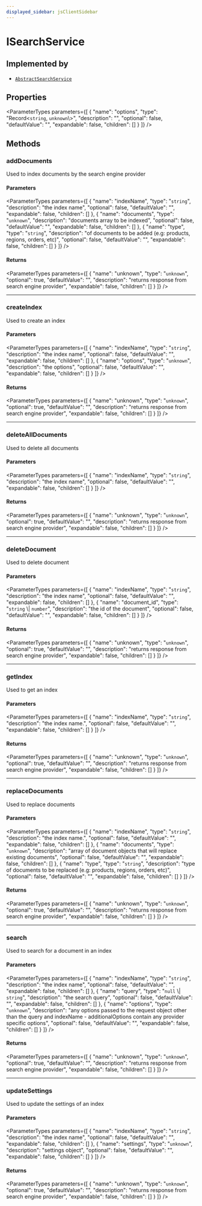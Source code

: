 ```yaml
---
displayed_sidebar: jsClientSidebar
---
```



# ISearchService

## Implemented by

- [`AbstractSearchService`](../../internal/classes/internal.AbstractSearchService.mdx)

## Properties

<ParameterTypes parameters={[
  {
    "name": "options",
    "type": "Record<`string`, `unknown`\\>",
    "description": "",
    "optional": false,
    "defaultValue": "",
    "expandable": false,
    "children": []
  }
]} />

## Methods

### addDocuments

Used to index documents by the search engine provider

#### Parameters

<ParameterTypes parameters={[
  {
    "name": "indexName",
    "type": "`string`",
    "description": "the index name",
    "optional": false,
    "defaultValue": "",
    "expandable": false,
    "children": []
  },
  {
    "name": "documents",
    "type": "`unknown`",
    "description": "documents array to be indexed",
    "optional": false,
    "defaultValue": "",
    "expandable": false,
    "children": []
  },
  {
    "name": "type",
    "type": "`string`",
    "description": "of documents to be added (e.g: products, regions, orders, etc)",
    "optional": false,
    "defaultValue": "",
    "expandable": false,
    "children": []
  }
]} />

#### Returns

<ParameterTypes parameters={[
  {
    "name": "unknown",
    "type": "`unknown`",
    "optional": true,
    "defaultValue": "",
    "description": "returns response from search engine provider",
    "expandable": false,
    "children": []
  }
]} />

___

### createIndex

Used to create an index

#### Parameters

<ParameterTypes parameters={[
  {
    "name": "indexName",
    "type": "`string`",
    "description": "the index name",
    "optional": false,
    "defaultValue": "",
    "expandable": false,
    "children": []
  },
  {
    "name": "options",
    "type": "`unknown`",
    "description": "the options",
    "optional": false,
    "defaultValue": "",
    "expandable": false,
    "children": []
  }
]} />

#### Returns

<ParameterTypes parameters={[
  {
    "name": "unknown",
    "type": "`unknown`",
    "optional": true,
    "defaultValue": "",
    "description": "returns response from search engine provider",
    "expandable": false,
    "children": []
  }
]} />

___

### deleteAllDocuments

Used to delete all documents

#### Parameters

<ParameterTypes parameters={[
  {
    "name": "indexName",
    "type": "`string`",
    "description": "the index name",
    "optional": false,
    "defaultValue": "",
    "expandable": false,
    "children": []
  }
]} />

#### Returns

<ParameterTypes parameters={[
  {
    "name": "unknown",
    "type": "`unknown`",
    "optional": true,
    "defaultValue": "",
    "description": "returns response from search engine provider",
    "expandable": false,
    "children": []
  }
]} />

___

### deleteDocument

Used to delete document

#### Parameters

<ParameterTypes parameters={[
  {
    "name": "indexName",
    "type": "`string`",
    "description": "the index name",
    "optional": false,
    "defaultValue": "",
    "expandable": false,
    "children": []
  },
  {
    "name": "document_id",
    "type": "`string` \\| `number`",
    "description": "the id of the document",
    "optional": false,
    "defaultValue": "",
    "expandable": false,
    "children": []
  }
]} />

#### Returns

<ParameterTypes parameters={[
  {
    "name": "unknown",
    "type": "`unknown`",
    "optional": true,
    "defaultValue": "",
    "description": "returns response from search engine provider",
    "expandable": false,
    "children": []
  }
]} />

___

### getIndex

Used to get an index

#### Parameters

<ParameterTypes parameters={[
  {
    "name": "indexName",
    "type": "`string`",
    "description": "the index name.",
    "optional": false,
    "defaultValue": "",
    "expandable": false,
    "children": []
  }
]} />

#### Returns

<ParameterTypes parameters={[
  {
    "name": "unknown",
    "type": "`unknown`",
    "optional": true,
    "defaultValue": "",
    "description": "returns response from search engine provider",
    "expandable": false,
    "children": []
  }
]} />

___

### replaceDocuments

Used to replace documents

#### Parameters

<ParameterTypes parameters={[
  {
    "name": "indexName",
    "type": "`string`",
    "description": "the index name.",
    "optional": false,
    "defaultValue": "",
    "expandable": false,
    "children": []
  },
  {
    "name": "documents",
    "type": "`unknown`",
    "description": "array of document objects that will replace existing documents",
    "optional": false,
    "defaultValue": "",
    "expandable": false,
    "children": []
  },
  {
    "name": "type",
    "type": "`string`",
    "description": "type of documents to be replaced (e.g: products, regions, orders, etc)",
    "optional": false,
    "defaultValue": "",
    "expandable": false,
    "children": []
  }
]} />

#### Returns

<ParameterTypes parameters={[
  {
    "name": "unknown",
    "type": "`unknown`",
    "optional": true,
    "defaultValue": "",
    "description": "returns response from search engine provider",
    "expandable": false,
    "children": []
  }
]} />

___

### search

Used to search for a document in an index

#### Parameters

<ParameterTypes parameters={[
  {
    "name": "indexName",
    "type": "`string`",
    "description": "the index name",
    "optional": false,
    "defaultValue": "",
    "expandable": false,
    "children": []
  },
  {
    "name": "query",
    "type": "``null`` \\| `string`",
    "description": "the search query",
    "optional": false,
    "defaultValue": "",
    "expandable": false,
    "children": []
  },
  {
    "name": "options",
    "type": "`unknown`",
    "description": "any options passed to the request object other than the query and indexName - additionalOptions contain any provider specific options",
    "optional": false,
    "defaultValue": "",
    "expandable": false,
    "children": []
  }
]} />

#### Returns

<ParameterTypes parameters={[
  {
    "name": "unknown",
    "type": "`unknown`",
    "optional": true,
    "defaultValue": "",
    "description": "returns response from search engine provider",
    "expandable": false,
    "children": []
  }
]} />

___

### updateSettings

Used to update the settings of an index

#### Parameters

<ParameterTypes parameters={[
  {
    "name": "indexName",
    "type": "`string`",
    "description": "the index name",
    "optional": false,
    "defaultValue": "",
    "expandable": false,
    "children": []
  },
  {
    "name": "settings",
    "type": "`unknown`",
    "description": "settings object",
    "optional": false,
    "defaultValue": "",
    "expandable": false,
    "children": []
  }
]} />

#### Returns

<ParameterTypes parameters={[
  {
    "name": "unknown",
    "type": "`unknown`",
    "optional": true,
    "defaultValue": "",
    "description": "returns response from search engine provider",
    "expandable": false,
    "children": []
  }
]} />

